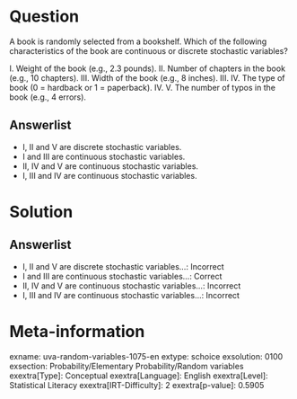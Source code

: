 Question
========

A book is randomly selected from a bookshelf. Which of the following characteristics of the book are continuous or discrete stochastic variables?

I. Weight of the book (e.g., 2.3 pounds). II. Number of chapters in the book (e.g., 10 chapters). III. Width of the book (e.g., 8 inches).\ III. IV. The type of book (0 = hardback or 1 = paperback).\ IV. V. The number of typos in the book (e.g., 4 errors).

Answerlist
----------

* I, II and V are discrete stochastic variables.
* I and III are continuous stochastic variables.
* II, IV and V are continuous stochastic variables.
* I, III and IV are continuous stochastic variables.

Solution
========

Answerlist
----------

* I, II and V are discrete stochastic variables...: Incorrect
* I and III are continuous stochastic variables...: Correct
* II, IV and V are continuous stochastic variables...: Incorrect
* I, III and IV are continuous stochastic variables...: Incorrect

Meta-information
================
exname: uva-random-variables-1075-en
extype: schoice
exsolution: 0100
exsection: Probability/Elementary Probability/Random variables
exextra[Type]: Conceptual
exextra[Language]: English
exextra[Level]: Statistical Literacy
exextra[IRT-Difficulty]: 2
exextra[p-value]: 0.5905
